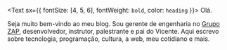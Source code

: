 <Text sx={{ fontSize: [4, 5, 6], fontWeight: `bold`, color: `heading` }}>
  Olá.
</Text>

Seja muito bem-vindo ao meu blog. Sou gerente de engenharia no [Grupo ZAP](https://www.grupozap.com), desenvolvedor, instrutor, palestrante e pai do Vicente. Aqui escrevo sobre tecnologia, programação, cultura, a web, meu cotidiano e mais.
